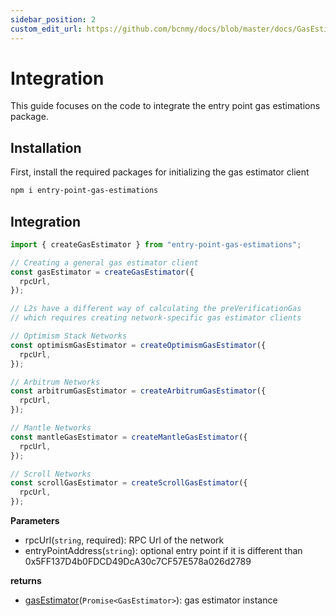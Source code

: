```yaml
---
sidebar_position: 2
custom_edit_url: https://github.com/bcnmy/docs/blob/master/docs/GasEstimations/integration.mdx
---
```


# Integration

This guide focuses on the code to integrate the entry point gas estimations package.

## Installation

First, install the required packages for initializing the gas estimator client

```bash
npm i entry-point-gas-estimations
```

## Integration

```typescript
import { createGasEstimator } from "entry-point-gas-estimations";

// Creating a general gas estimator client
const gasEstimator = createGasEstimator({
  rpcUrl,
});

// L2s have a different way of calculating the preVerificationGas
// which requires creating network-specific gas estimator clients

// Optimism Stack Networks
const optimismGasEstimator = createOptimismGasEstimator({
  rpcUrl,
});

// Arbitrum Networks
const arbitrumGasEstimator = createArbitrumGasEstimator({
  rpcUrl,
});

// Mantle Networks
const mantleGasEstimator = createMantleGasEstimator({
  rpcUrl,
});

// Scroll Networks
const scrollGasEstimator = createScrollGasEstimator({
  rpcUrl,
});
```

**Parameters**

- rpcUrl(`string`, required): RPC Url of the network
- entryPointAddress(`string`): optional entry point if it is different than 0x5FF137D4b0FDCD49DcA30c7CF57E578a026d2789

**returns**

- [gasEstimator](https://github.com/bcnmy/entry-point-gas-estimations/blob/develop/src/gas-estimator/entry-point-v6/GasEstimator/index.ts)(`Promise<GasEstimator>`): gas estimator instance
